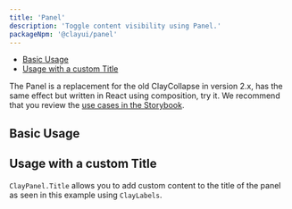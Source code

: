 ```yaml
---
title: 'Panel'
description: 'Toggle content visibility using Panel.'
packageNpm: '@clayui/panel'
---
```



<div class="nav-toc-absolute">
<div class="nav-toc">

-   [Basic Usage](#basic-usage)
-   [Usage with a custom Title](#usage-with-a-custom-title)

</div>
</div>

The Panel is a replacement for the old ClayCollapse in version 2.x, has the same effect but written in React using composition, try it. We recommend that you review the [use cases in the Storybook](https://storybook.clayui.com/?path=/story/design-system-components-panel--default).

## Basic Usage

<Panel />

## Usage with a custom Title

`ClayPanel.Title` allows you to add custom content to the title of the panel as seen in this example using `ClayLabels`.

<PanelWithCustomTitle />
